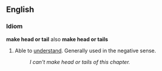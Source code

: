 ==English==
===Idiom===
'''make head or tail''' also '''make head or tails'''
#Able to [[understand]]. Generally used in the negative sense.
#:''I can't make head or tails of this chapter.''
